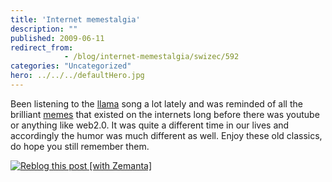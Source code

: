 ```yaml
---
title: 'Internet memestalgia'
description: ""
published: 2009-06-11
redirect_from: 
            - /blog/internet-memestalgia/swizec/592
categories: "Uncategorized"
hero: ../../../defaultHero.jpg
---
```


Been listening to the [llama](http://en.wikipedia.org/wiki/Llama "Llama") song a lot lately and was reminded of all the brilliant [memes](http://en.wikipedia.org/wiki/Meme "Meme") that existed on the internets long before there was youtube or anything like web2.0. It was quite a different time in our lives and accordingly the humor was much different as well. Enjoy these old classics, do hope you still remember them.

[![Reblog this post \[with Zemanta\]](http://img.zemanta.com/reblog_e.png?x-id=421cb74e-e79f-4d65-b005-67750ae98be1)](http://reblog.zemanta.com/zemified/421cb74e-e79f-4d65-b005-67750ae98be1/ "Reblog this post \[with Zemanta]")

